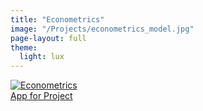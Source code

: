 ```yaml
---
title: "Econometrics"
image: "/Projects/econometrics_model.jpg"
page-layout: full
theme:
  light: lux
---
```


<div class="video-grid">
  
  <a href="https://econometrics.streamlit.app" target="_blank" class="video-card">
    <img src="econometrics_model.jpg" alt="Econometrics">
    <div class="video-title">App for Project</div>
  </a>
</div>
